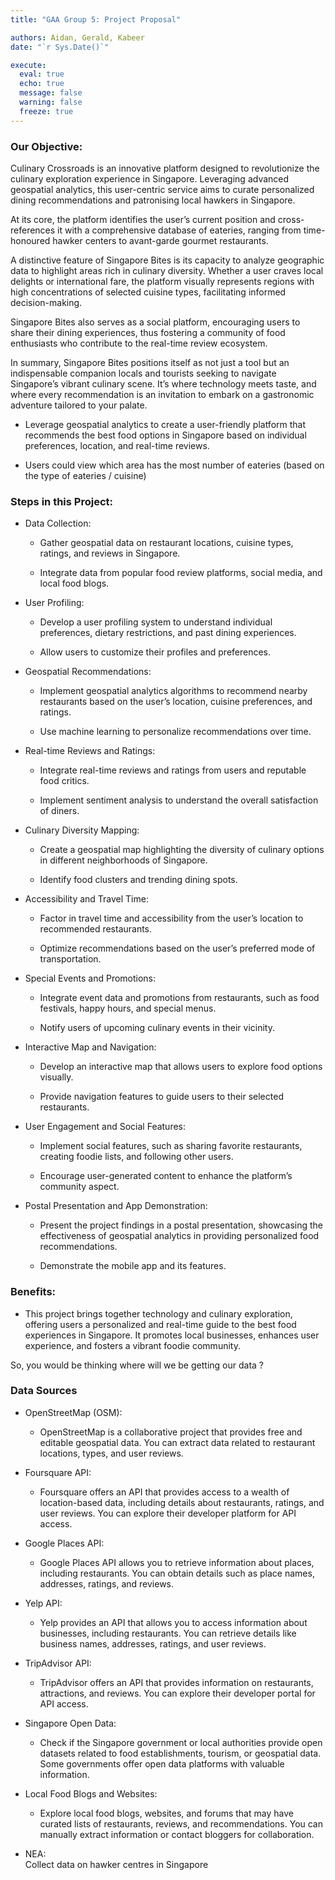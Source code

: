 ```yaml
---
title: "GAA Group 5: Project Proposal"

authors: Aidan, Gerald, Kabeer
date: "`r Sys.Date()`"

execute: 
  eval: true
  echo: true
  message: false
  warning: false
  freeze: true
---
```


### Our Objective:

Culinary Crossroads is an innovative platform designed to revolutionize the culinary exploration experience in Singapore. Leveraging advanced geospatial analytics, this user-centric service aims to curate personalized dining recommendations and patronising local hawkers in Singapore.

At its core, the platform identifies the user's current position and cross-references it with a comprehensive database of eateries, ranging from time-honoured hawker centers to avant-garde gourmet restaurants.

A distinctive feature of Singapore Bites is its capacity to analyze geographic data to highlight areas rich in culinary diversity. Whether a user craves local delights or international fare, the platform visually represents regions with high concentrations of selected cuisine types, facilitating informed decision-making.

Singapore Bites also serves as a social platform, encouraging users to share their dining experiences, thus fostering a community of food enthusiasts who contribute to the real-time review ecosystem.

In summary, Singapore Bites positions itself as not just a tool but an indispensable companion locals and tourists seeking to navigate Singapore's vibrant culinary scene. It's where technology meets taste, and where every recommendation is an invitation to embark on a gastronomic adventure tailored to your palate.

-   Leverage geospatial analytics to create a user-friendly platform that recommends the best food options in Singapore based on individual preferences, location, and real-time reviews.

-   Users could view which area has the most number of eateries (based on the type of eateries / cuisine)

### Steps in this Project:

-   Data Collection:

    -   Gather geospatial data on restaurant locations, cuisine types, ratings, and reviews in Singapore.

    -   Integrate data from popular food review platforms, social media, and local food blogs.

-   User Profiling:

    -   Develop a user profiling system to understand individual preferences, dietary restrictions, and past dining experiences.

    -   Allow users to customize their profiles and preferences.

-   Geospatial Recommendations:

    -   Implement geospatial analytics algorithms to recommend nearby restaurants based on the user's location, cuisine preferences, and ratings.

    -   Use machine learning to personalize recommendations over time.

-   Real-time Reviews and Ratings:

    -   Integrate real-time reviews and ratings from users and reputable food critics.

    -   Implement sentiment analysis to understand the overall satisfaction of diners.

-   Culinary Diversity Mapping:

    -   Create a geospatial map highlighting the diversity of culinary options in different neighborhoods of Singapore.

    -   Identify food clusters and trending dining spots.

-   Accessibility and Travel Time:

    -   Factor in travel time and accessibility from the user's location to recommended restaurants.

    -   Optimize recommendations based on the user's preferred mode of transportation.

-   Special Events and Promotions:

    -   Integrate event data and promotions from restaurants, such as food festivals, happy hours, and special menus.

    -   Notify users of upcoming culinary events in their vicinity.

-   Interactive Map and Navigation:

    -   Develop an interactive map that allows users to explore food options visually.

    -   Provide navigation features to guide users to their selected restaurants.

-   User Engagement and Social Features:

    -   Implement social features, such as sharing favorite restaurants, creating foodie lists, and following other users.

    -   Encourage user-generated content to enhance the platform's community aspect.

-   Postal Presentation and App Demonstration:

    -   Present the project findings in a postal presentation, showcasing the effectiveness of geospatial analytics in providing personalized food recommendations.

    -   Demonstrate the mobile app and its features.

### Benefits:

-   This project brings together technology and culinary exploration, offering users a personalized and real-time guide to the best food experiences in Singapore. It promotes local businesses, enhances user experience, and fosters a vibrant foodie community.

So, you would be thinking where will we be getting our data ?

### Data Sources

-   OpenStreetMap (OSM):

    -   OpenStreetMap is a collaborative project that provides free and editable geospatial data. You can extract data related to restaurant locations, types, and user reviews.

-   Foursquare API:

    -   Foursquare offers an API that provides access to a wealth of location-based data, including details about restaurants, ratings, and user reviews. You can explore their developer platform for API access.

-   Google Places API:

    -   Google Places API allows you to retrieve information about places, including restaurants. You can obtain details such as place names, addresses, ratings, and reviews.

-   Yelp API:

    -   Yelp provides an API that allows you to access information about businesses, including restaurants. You can retrieve details like business names, addresses, ratings, and user reviews.

-   TripAdvisor API:

    -   TripAdvisor offers an API that provides information on restaurants, attractions, and reviews. You can explore their developer portal for API access.

-   Singapore Open Data:

    -   Check if the Singapore government or local authorities provide open datasets related to food establishments, tourism, or geospatial data. Some governments offer open data platforms with valuable information.

-   Local Food Blogs and Websites:

    -   Explore local food blogs, websites, and forums that may have curated lists of restaurants, reviews, and recommendations. You can manually extract information or contact bloggers for collaboration.

-   NEA:\
    Collect data on hawker centres in Singapore
